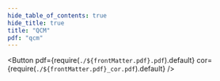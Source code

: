 ```yaml
---
hide_table_of_contents: true
hide_title: true
title: "QCM"
pdf: "qcm"
---
```


<Button 
    pdf={require(`./${frontMatter.pdf}.pdf`).default}
    cor={require(`./${frontMatter.pdf}_cor.pdf`).default}
/>
